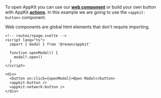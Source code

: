 To open AppKit you can use our [**web component**](../../core/components) or build your own button with AppKit [**actions**](../../core/actions.mdx#open-and-close-the-modal).
In this example we are going to use the `<appkit-button>` component.

Web components are global html elements that don't require importing.

```svelte
<!-- routes/+page.svelte -->
<script lang="ts">
  import { modal } from '@reown/appkit'

  function openModal() {
    modal?.open()
  }
</script>

<div>
  <button on:click={openModal}>Open Modal</button>
  <appkit-button />
  <appkit-network-button />
</div>
```
